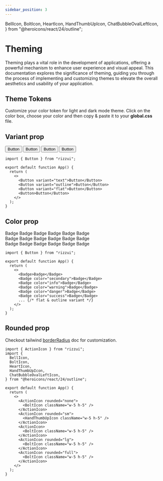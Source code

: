```yaml
---
sidebar_position: 3
---
```


  BellIcon,
  BoltIcon,
  HeartIcon,
  HandThumbUpIcon,
  ChatBubbleOvalLeftIcon,
} from "@heroicons/react/24/outline";

# Theming

Theming plays a vital role in the development of applications, offering a powerful mechanism to enhance user experience and visual appeal. This documentation explores the significance of theming, guiding you through the process of implementing and customizing themes to elevate the overall aesthetics and usability of your application.

## Theme Tokens

Customize your color token for light and dark mode theme. Click on the color box, choose your color and then copy & paste it to your **global.css** file.

<ColorTokens />

## Variant prop

<Paper isOpen>
  <div className="flex items-center justify-around gap-4 w-full flex-wrap">
    <Button variant="text">Button</Button>
    <Button variant="outline">Button</Button>
    <Button variant="flat">Button</Button>
    <Button>Button</Button>
  </div>
</Paper>

```tsx
import { Button } from "rizzui";

export default function App() {
  return (
    <>
      <Button variant="text">Button</Button>
      <Button variant="outline">Button</Button>
      <Button variant="flat">Button</Button>
      <Button>Button</Button>
    </>
  );
}
```

## Color prop

<Paper isOpen>
  <div className="flex items-center justify-around gap-3 w-full flex-wrap mb-10">
    <Badge>Badge</Badge>
    <Badge color="secondary">Badge</Badge>
    <Badge color="info">Badge</Badge>
    <Badge color="warning">Badge</Badge>
    <Badge color="danger">Badge</Badge>
    <Badge color="success">Badge</Badge>
  </div>
  <div className="flex items-center justify-around gap-3 w-full flex-wrap mb-10">
    <Badge variant="flat">Badge</Badge>
    <Badge variant="flat" color="secondary">
      Badge
    </Badge>
    <Badge variant="flat" color="info">
      Badge
    </Badge>
    <Badge variant="flat" color="warning">
      Badge
    </Badge>
    <Badge variant="flat" color="danger">
      Badge
    </Badge>
    <Badge variant="flat" color="success">
      Badge
    </Badge>
  </div>
  <div className="flex items-center justify-around gap-3 w-full flex-wrap mb-5">
    <Badge variant="outline">Badge</Badge>
    <Badge variant="outline" color="secondary">
      Badge
    </Badge>
    <Badge variant="outline" color="info">
      Badge
    </Badge>
    <Badge variant="outline" color="warning">
      Badge
    </Badge>
    <Badge variant="outline" color="danger">
      Badge
    </Badge>
    <Badge variant="outline" color="success">
      Badge
    </Badge>
  </div>
</Paper>

```tsx
import { Button } from "rizzui";

export default function App() {
  return (
    <>
      <Badge>Badge</Badge>
      <Badge color="secondary">Badge</Badge>
      <Badge color="info">Badge</Badge>
      <Badge color="warning">Badge</Badge>
      <Badge color="danger">Badge</Badge>
      <Badge color="success">Badge</Badge>
      ... {/* flat & outline variant */}
    </>
  );
}
```

## Rounded prop

Checkout tailwind [borderRadius](https://tailwindcss.com/docs/theme#core-plugins) doc for customization.

<Paper isOpen>
  <div className="flex items-center justify-around gap-4 w-full flex-wrap">
    <ActionIcon rounded="none">
      <BoltIcon className="w-5 h-5" />
    </ActionIcon>
    <ActionIcon rounded="sm">
      <HandThumbUpIcon className="w-5 h-5" />
    </ActionIcon>
    <ActionIcon>
      <HeartIcon className="w-5 h-5" />
    </ActionIcon>
    <ActionIcon rounded="lg">
      <ChatBubbleOvalLeftIcon className="w-5 h-5" />
    </ActionIcon>
    <ActionIcon rounded="full">
      <BellIcon className="w-5 h-5" />
    </ActionIcon>
  </div>
</Paper>

```tsx
import { ActionIcon } from "rizzui";
import {
  BellIcon,
  BoltIcon,
  HeartIcon,
  HandThumbUpIcon,
  ChatBubbleOvalLeftIcon,
} from "@heroicons/react/24/outline";

export default function App() {
  return (
    <>
      <ActionIcon rounded="none">
        <BoltIcon className="w-5 h-5" />
      </ActionIcon>
      <ActionIcon rounded="sm">
        <HandThumbUpIcon className="w-5 h-5" />
      </ActionIcon>
      <ActionIcon>
        <BoltIcon className="w-5 h-5" />
      </ActionIcon>
      <ActionIcon rounded="lg">
        <BoltIcon className="w-5 h-5" />
      </ActionIcon>
      <ActionIcon rounded="full">
        <BoltIcon className="w-5 h-5" />
      </ActionIcon>
    </>
  );
}
```
